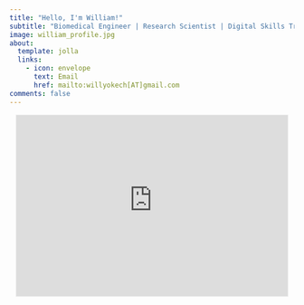 ```yaml
---
title: "Hello, I'm William!"
subtitle: "Biomedical Engineer | Research Scientist | Digital Skills Trainer"
image: william_profile.jpg
about:
  template: jolla
  links:
    - icon: envelope
      text: Email
      href: mailto:willyokech[AT]gmail.com
comments: false
---
```


:::: {#hero-heading style="text-align:center"}
<link rel="stylesheet" href="https://cdnjs.cloudflare.com/ajax/libs/font-awesome/6.7.2/css/all.min.css">

::: icon-links
<a href="blog_cv/Resume_William_Okech_Website_2024.pdf" target="_blank" title = "Resume"><i class="fa-solid fa-file-lines"></i></a> <a href="https://www.linkedin.com/in/williamokech/" target="_blank" title = "LinkedIn"><i class="fa-brands fa-linkedin-in"></i></a> <a href="https://github.com/wokech" target="_blank" title = "GitHub"><i class="fa-brands fa-square-github"></i></a> <a href="https://bsky.app/profile/willyokech.bsky.social" target="_blank" title = "Bluesky"><i class="fa-brands fa-bluesky"></i></a> <a href="blog.qmd" target="_blank" title = "Blog"><i class="fa-solid fa-blog"></i></a>
:::

<iframe src="https://afrobiotech.substack.com/embed" width="480" height="320" style="border:1px solid #EEE; background:white;" frameborder="0" scrolling="no">

</iframe>
::::
